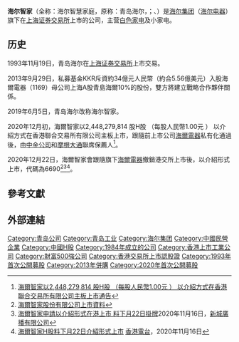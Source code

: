 {{Infobox Company 
|company_name=海尔智家
|company_name_en=Haier Smart Home
|company_logo=
|company_type=[[上市公司|上市公司]]
|company_slogan=
|market_information={{sse|600690}}<BR>{{hkex|6690}}
|foundation=
|location={{CHN}}[[山东省|山东省]][[青岛市|青岛市]][[市北区|市北区]]<br />重庆南路99号
|area_served=
|key_people=[[法人代表|法人代表]]：[[梁海山|梁海山]]、[[董事長|董事長]]及[[总经理|总经理]]：[[梁海山|梁海山]]
|industry=
|products=
|services=
|capital=
|revenue=
|operating_income=
|profit=
|market_value=
|num_employees=
|P/E ratio=
|earnings per share=
|Net asset value=
|accounting_period=
|parent=[[海尔集团|海尔集团]]（[[海尔电器|海尔电器]]）
|major_shareholder=
|divisions=
|subsid=
|homepage=http://www.haier.net
|footnotes=
|width=}}

'''海尔智家'''（全称：海尔智慧家庭，原称：青岛海尔，{{lang-en|Haier Smart Home}}；{{sse|600690}}、{{hkex|6690}}）是[[海尔集团|海尔集团]]（[[海尔电器|海尔电器]]）旗下在[[上海证券交易所|上海证券交易所]]上市的公司，主营[[白色家电|白色家电]]及小家电。

== 历史 ==
1993年11月19日，青岛海尔在[[上海证券交易所|上海证券交易所]]上市交易。

2013年9月29日，私募基金KKR斥資約34億元人民幣（約合5.56億美元）入股海爾電器（1169）母公司上海A股青島海爾10%的股份，雙方將建立戰略合作夥伴關係。

2019年6月5日，青岛海尔改称海尔智家。

2020年12月初，海爾智家以2,448,279,814 股H股 （每股人民幣1.00元 ） 以介紹方式在香港聯合交易所有限公司主板上市，跟隨前上市公司[[海爾電器|海爾電器]]私有化通過後，由[[中金公司|中金公司]]和[[摩根大通|摩根大通]]聯席保薦人<REF>[https://www1.hkexnews.hk/listedco/listconews/sehk/2020/1209/2020120900802_c.pdf 海爾智家以2,448,279,814 股H股 （每股人民幣1.00元 ） 以介紹方式在香港聯合交易所有限公司主板上市通告]</REF>。

2020年12月22日，海爾智家會跟隨旗下[[海爾電器|海爾電器]]撤銷港交所上市後，以介紹形式上市，代碼為6690<REF>[https://www1.hkexnews.hk/listedco/listconews/sehk/2020/1116/2020111600162_c.pdf 海爾智家股份有限公司上市資料]</REF><REF>[http://www.metroradio.com.hk/News/default.aspx?NewsId=20201116094048 海爾智家申請以介紹形式在港上市 料下月22日掛牌]2020年11月16日，[[新城廣播有限公司|新城廣播有限公司]]</REF><REF>
[https://news.rthk.hk/rthk/ch/component/k2/1560165-20201116.htm 海爾智家H股料下月22日介紹形式上市] {{Wayback|url=https://news.rthk.hk/rthk/ch/component/k2/1560165-20201116.htm |date=20210723000137 }}[[香港電台|香港電台]]，2020年11月16日
</REF>。

== 參考文獻 ==
{{Reflist}}

== 外部連結 ==

{{CSI-300}}
{{SSE 50}}

[[Category:青岛公司|Category:青岛公司]]
[[Category:青岛工业|Category:青岛工业]]
[[Category:海尔集团|Category:海尔集团]]
[[Category:中國民營企業|Category:中國民營企業]]
[[Category:中國H股|Category:中國H股]]
[[Category:1984年成立的公司|Category:1984年成立的公司]]
[[Category:香港上市工業公司|Category:香港上市工業公司]]
[[Category:財富500強公司|Category:財富500強公司]]
[[Category:香港交易所上市認股證|Category:香港交易所上市認股證]]
[[Category:1993年首次公開募股|Category:1993年首次公開募股]]
[[Category:2013年併購|Category:2013年併購]]
[[Category:2020年首次公開募股|Category:2020年首次公開募股]]